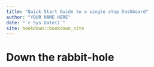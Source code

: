 ```yaml
--- 
title: "Quick Start Guide to a single stop Dashboard"
author: "YOUR NAME HERE"
date: "`r Sys.Date()`"
site: bookdown::bookdown_site
---
```


# Down the rabbit-hole

